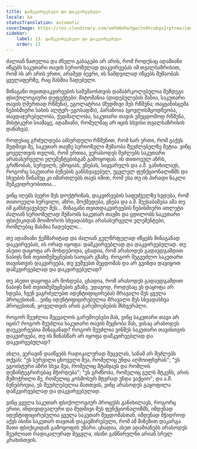 ```yaml
---
title: დამკვირვებელი და დაკვირვებული
locale: ka
statusTranslation: automatic
coverImage: https://res.cloudinary.com/xmfm6mhw3gwctndtcubgx2rptnae/image/upload/v1740468922/small_cover_tratado_de_psicologia_revolucionaria_a4c0dca4e0.webp
sidebar:
    label: 13. დამკვირვებელი და დაკვირვებული
    order: 13
---
```

ძალიან ნათელია და ძნელი გასაგები არ არის, რომ როდესაც ადამიანი იწყებს საკუთარი თავის სერიოზულად დაკვირვებას იმ თვალსაზრისით, რომ ის არ არის ერთი, არამედ ბევრი, ის ნამდვილად იწყებს მუშაობას ყველაფერზე, რაც მასშია ჩადებული.

შინაგანი თვითდაკვირვების სამუშაოსთვის დამაბრკოლებელია შემდეგი ფსიქოლოგიური დეფექტები: მიტომანია (დიდებულების მანია, საკუთარი თავის ღმერთად რწმენა), ეგოლატრია (მუდმივი მეს რწმენა; თაყვანისცემა ნებისმიერი სახის ალტერ-ეგოსადმი), პარანოია (ყოვლისმცოდნეობა, თავდაჯერებულობა, ქედმაღლობა, საკუთარი თავის უშეცდომოდ რწმენა, მისტიკური სიამაყე, ადამიანი, რომელმაც არ იცის სხვისი თვალსაზრისის დანახვა).

როდესაც გრძელდება აბსურდული რწმენით, რომ ხარ ერთი, რომ გაქვს მუდმივი მე, საკუთარ თავზე სერიოზული მუშაობა შეუძლებელზე მეტია. ვინც ყოველთვის თვლის, რომ ერთია, ვერასოდეს შეძლებს საკუთარი არასასურველი ელემენტებისგან გამოყოფას. ის თითოეულ აზრს, გრძნობას, სურვილს, ემოციას, ვნებას, სიყვარულს და ა.შ. განიხილავს, როგორც საკუთარი ბუნების განსხვავებულ, უცვლელ ფუნქციონალიზმს და სხვების წინაშეც კი იმართლებს თავს იმით, რომ ესა თუ ის პირადი ნაკლი მემკვიდრეობითია...

ვინც იღებს ბევრი მეს დოქტრინას, დაკვირვების საფუძველზე ხვდება, რომ თითოეული სურვილი, აზრი, მოქმედება, ვნება და ა.შ. შეესაბამება ამა თუ იმ განსხვავებულ მეს... შინაგანი თვითდაკვირვების ნებისმიერი ათლეტი ძალიან სერიოზულად მუშაობს საკუთარ თავში და ცდილობს საკუთარი ფსიქიკიდან მოიშოროს სხვადასხვა არასასურველი ელემენტები, რომლებიც მასშია ჩადებული...

თუ ადამიანი ჭეშმარიტად და ძალიან გულწრფელად იწყებს შინაგანად დაკვირვებას, ის ორად იყოფა: დამკვირვებლად და დაკვირვებულად. თუ ასეთი დაყოფა არ მოხდებოდა, ცხადია, რომ არასოდეს გადავდგამდით ნაბიჯს წინ თვითშემეცნების საოცარ გზაზე. როგორ შეგვეძლო საკუთარი თავისთვის დაკვირვება, თუ ვუშვებთ შეცდომას და არ გვინდა დავიყოთ დამკვირვებლად და დაკვირვებულად?

თუ ასეთი დაყოფა არ მოხდება, ცხადია, რომ არასოდეს გადავდგამდით ნაბიჯს წინ თვითშემეცნების გზაზე. უდავოდ, როდესაც ეს დაყოფა არ ხდება, ჩვენ ვაგრძელებთ იდენტიფიცირებას მრავალი მეს ყველა პროცესთან... ვინც იდენტიფიცირებულია მრავალი მეს სხვადასხვა პროცესთან, ყოველთვის არის გარემოებების მსხვერპლი.

როგორ შეუძლია შეცვალოს გარემოებები მას, ვინც საკუთარი თავი არ იცის? როგორ შეუძლია საკუთარი თავის შეცნობა მას, ვისაც არასოდეს დაუკვირვებია შინაგანად? როგორ შეუძლია ვინმეს საკუთარი თავისთვის დაკვირვება, თუ ის წინასწარ არ იყოფა დამკვირვებლად და დაკვირვებულად?

ახლა, ვერავინ დაიწყებს რადიკალურად შეცვლას, სანამ არ შეძლებს თქვას: "ეს სურვილი ცხოველი მეა, რომელიც უნდა აღმოიფხვრას"; "ეს ეგოისტური აზრი სხვა მეა, რომელიც მტანჯავს და რომლის დეზინტეგრირებაც მჭირდება"; "ეს გრძნობა, რომელიც გულს მტკენს, არის შემოჭრილი მე, რომელიც კოსმოსურ მტვრად უნდა ვაქციო"; და ა.შ. ბუნებრივია, ეს შეუძლებელია მათთვის, ვინც არასოდეს გაყოფილა დამკვირვებლად და დაკვირვებულად.

ვინც ყველა საკუთარ ფსიქოლოგიურ პროცესს განიხილავს, როგორც ერთი, ინდივიდუალური და მუდმივი მეს ფუნქციონალიზმს, იმდენად იდენტიფიცირებულია ყველა საკუთარ შეცდომასთან, იმდენად მჭიდროდ აქვს ისინი საკუთარ თავთან დაკავშირებული, რომ ამ მიზეზით დაკარგა მათი ფსიქიკიდან გამოყოფის უნარი. ცხადია, ასეთ ადამიანებს არასოდეს შეუძლიათ რადიკალურად შეცვლა, ისინი განწირულნი არიან სრულ კრახისთვის.


